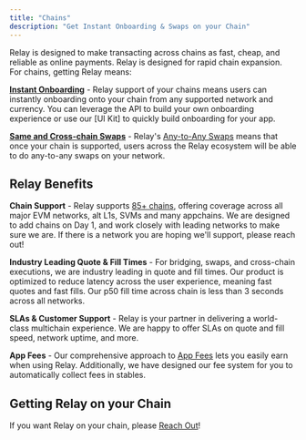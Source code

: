```yaml
---
title: "Chains"
description: "Get Instant Onboarding & Swaps on your Chain"
---
```


Relay is designed to make transacting across chains as fast, cheap, and reliable as online payments. Relay is designed for rapid chain expansion. For chains, getting Relay means:

**[Instant Onboarding](/use-cases/bridging)** - Relay support of your chains means users can instantly onboarding onto your chain from any supported network and currency. You can leverage the API to build your own onboarding experience or use our [UI Kit] to quickly build onboarding for your app.

**[Same and Cross-chain Swaps](/use-cases/cross-chain-swaps)** - Relay's [Any-to-Any Swaps]() means that once your chain is supported, users across the Relay ecosystem will be able to do any-to-any swaps on your network.

## Relay Benefits

**Chain Support** - Relay supports [85+ chains](/references/api/api_resources/supported-chains), offering coverage across all major EVM networks, alt L1s, SVMs and many appchains. We are designed to add chains on Day 1, and work closely with leading networks to make sure we are. If there is a network you are hoping we'll support, please reach out!

**Industry Leading Quote & Fill Times** - For bridging, swaps, and cross-chain executions, we are industry leading in quote and fill times. Our product is optimized to reduce latency across the user experience, meaning fast quotes and fast fills. Our p50 fill time across chain is less than 3 seconds across all networks.

**SLAs & Customer Support** - Relay is your partner in delivering a world-class multichain experience. We are happy to offer SLAs on quote and fill speed, network uptime, and more.

**App Fees** - Our comprehensive approach to [App Fees](/features/app-fees) lets you easily earn when using Relay. Additionally, we have designed our fee system for you to automatically collect fees in stables.

## Getting Relay on your Chain

If you want Relay on your chain, please [Reach Out](https://forms.gle/XNeELYavjwoJwPEf7)!
